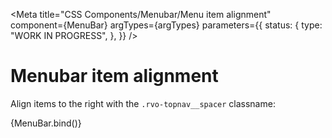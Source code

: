 
<Meta
  title="CSS Components/Menubar/Menu item alignment"
  component={MenuBar}
  argTypes={argTypes}
  parameters={{
    status: {
      type: "WORK IN PROGRESS",
    },
  }}
/>

# Menubar item alignment

Align items to the right with the `.rvo-topnav__spacer` classname:

<Canvas>
  <Story name="Menu item alignment" args={defaultArgs}>
    {MenuBar.bind()}
  </Story>
</Canvas>
